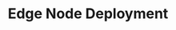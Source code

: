 ---
title: "Edge Node Deployment"
description: "Deploy and configure Proxus on edge computing devices"
sidebarTitle: "Edge Deployment"
icon: "upload"
iconType: "solid"
"og:title": "Edge Node Deployment | Proxus Docs"
"og:description": "Step-by-step guide to deploying Proxus on edge computing devices"
---